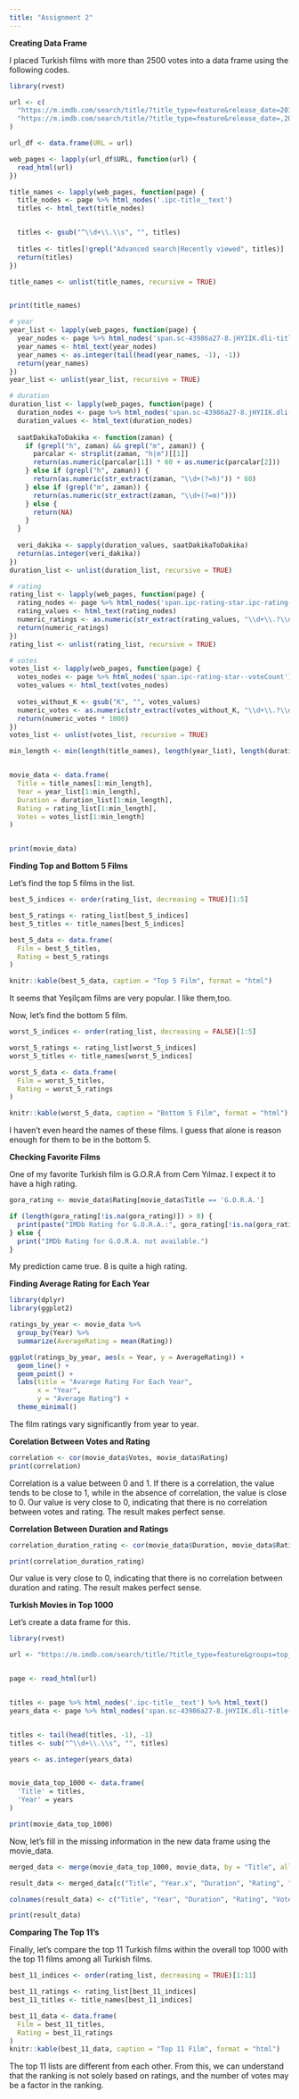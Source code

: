 ```yaml
---
title: "Assignment 2"
---
```


**Creating Data Frame**

I placed Turkish films with more than 2500 votes into a data frame using the following codes.

```r
library(rvest)

url <- c(
  "https://m.imdb.com/search/title/?title_type=feature&release_date=2010-01-01,2023-10-31&num_votes=2500,&country_of_origin=TR&count=250",
  "https://m.imdb.com/search/title/?title_type=feature&release_date=,2009-12-31&num_votes=2500,&country_of_origin=TR&count=250"
)

url_df <- data.frame(URL = url)

web_pages <- lapply(url_df$URL, function(url) {
  read_html(url) 
})

title_names <- lapply(web_pages, function(page) {
  title_nodes <- page %>% html_nodes('.ipc-title__text')
  titles <- html_text(title_nodes)


  titles <- gsub("^\\d+\\.\\s", "", titles)
  
  titles <- titles[!grepl("Advanced search|Recently viewed", titles)]
  return(titles)
})

title_names <- unlist(title_names, recursive = TRUE)


print(title_names)

# year
year_list <- lapply(web_pages, function(page) {
  year_nodes <- page %>% html_nodes('span.sc-43986a27-8.jHYIIK.dli-title-metadata-item:nth-child(1)')
  year_names <- html_text(year_nodes)
  year_names <- as.integer(tail(head(year_names, -1), -1))  
  return(year_names)
})
year_list <- unlist(year_list, recursive = TRUE)

# duration
duration_list <- lapply(web_pages, function(page) {
  duration_nodes <- page %>% html_nodes('span.sc-43986a27-8.jHYIIK.dli-title-metadata-item:nth-child(2)')
  duration_values <- html_text(duration_nodes)
  
  saatDakikaToDakika <- function(zaman) {
    if (grepl("h", zaman) && grepl("m", zaman)) {
      parcalar <- strsplit(zaman, "h|m")[[1]]
      return(as.numeric(parcalar[1]) * 60 + as.numeric(parcalar[2]))
    } else if (grepl("h", zaman)) {
      return(as.numeric(str_extract(zaman, "\\d+(?=h)")) * 60)
    } else if (grepl("m", zaman)) {
      return(as.numeric(str_extract(zaman, "\\d+(?=m)")))
    } else {
      return(NA)
    }
  }
  
  veri_dakika <- sapply(duration_values, saatDakikaToDakika)
  return(as.integer(veri_dakika))
})
duration_list <- unlist(duration_list, recursive = TRUE)

# rating
rating_list <- lapply(web_pages, function(page) {
  rating_nodes <- page %>% html_nodes('span.ipc-rating-star.ipc-rating-star--base.ipc-rating-star--imdb.ratingGroup--imdb-rating')
  rating_values <- html_text(rating_nodes)
  numeric_ratings <- as.numeric(str_extract(rating_values, "\\d+\\.?\\d*"))
  return(numeric_ratings)
})
rating_list <- unlist(rating_list, recursive = TRUE)

# votes
votes_list <- lapply(web_pages, function(page) {
  votes_nodes <- page %>% html_nodes('span.ipc-rating-star--voteCount')
  votes_values <- html_text(votes_nodes)
  
  votes_without_K <- gsub("K", "", votes_values)
  numeric_votes <- as.numeric(str_extract(votes_without_K, "\\d+\\.?\\d*"))
  return(numeric_votes * 1000)
})
votes_list <- unlist(votes_list, recursive = TRUE)

min_length <- min(length(title_names), length(year_list), length(duration_list), length(rating_list), length(votes_list))


movie_data <- data.frame(
  Title = title_names[1:min_length],
  Year = year_list[1:min_length],
  Duration = duration_list[1:min_length],
  Rating = rating_list[1:min_length],
  Votes = votes_list[1:min_length]
)


print(movie_data)

```

**Finding Top and Bottom 5 Films**

Let's find the top 5 films in the list.

```r
best_5_indices <- order(rating_list, decreasing = TRUE)[1:5]

best_5_ratings <- rating_list[best_5_indices]
best_5_titles <- title_names[best_5_indices]

best_5_data <- data.frame(
  Film = best_5_titles,
  Rating = best_5_ratings
)

knitr::kable(best_5_data, caption = "Top 5 Film", format = "html")

```

It seems that Yeşilçam films are very popular. I like them,too.

Now, let's find the bottom 5 film.

```r
worst_5_indices <- order(rating_list, decreasing = FALSE)[1:5]

worst_5_ratings <- rating_list[worst_5_indices]
worst_5_titles <- title_names[worst_5_indices]

worst_5_data <- data.frame(
  Film = worst_5_titles,
  Rating = worst_5_ratings
)

knitr::kable(worst_5_data, caption = "Bottom 5 Film", format = "html")

```

I haven't even heard the names of these films. I guess that alone is reason enough for them to be in the bottom 5.

**Checking Favorite Films**

One of my favorite Turkish film is G.O.R.A from Cem Yılmaz. I expect it to have a high rating.

```r
gora_rating <- movie_data$Rating[movie_data$Title == 'G.O.R.A.']

if (length(gora_rating[!is.na(gora_rating)]) > 0) {
  print(paste("IMDb Rating for G.O.R.A.:", gora_rating[!is.na(gora_rating)]))
} else {
  print("IMDb Rating for G.O.R.A. not available.")
}
```

My prediction came true. 8 is quite a high rating.

**Finding Average Rating for Each Year**

```r
library(dplyr)
library(ggplot2)

ratings_by_year <- movie_data %>%
  group_by(Year) %>%
  summarize(AverageRating = mean(Rating))

ggplot(ratings_by_year, aes(x = Year, y = AverageRating)) +
  geom_line() +
  geom_point() +
  labs(title = "Avarege Rating For Each Year",
       x = "Year",
       y = "Average Rating") +
  theme_minimal()

```

The film ratings vary significantly from year to year.

**Corelation Between Votes and Rating**

```r
correlation <- cor(movie_data$Votes, movie_data$Rating)
print(correlation)
```

Correlation is a value between 0 and 1. If there is a correlation, the value tends to be close to 1, while in the absence of correlation, the value is close to 0. Our value is very close to 0, indicating that there is no correlation between votes and rating. The result makes perfect sense.

**Correlation Between Duration and Ratings**

```r
correlation_duration_rating <- cor(movie_data$Duration, movie_data$Rating)

print(correlation_duration_rating)

```

Our value is very close to 0, indicating that there is no correlation between duration and rating. The result makes perfect sense.

**Turkish Movies in Top 1000**

Let's create a data frame for this.

```r
library(rvest)

url <- "https://m.imdb.com/search/title/?title_type=feature&groups=top_1000&country_of_origin=TR"


page <- read_html(url)


titles <- page %>% html_nodes('.ipc-title__text') %>% html_text()
years_data <- page %>% html_nodes('span.sc-43986a27-8.jHYIIK.dli-title-metadata-item:nth-child(1)') %>% html_text()


titles <- tail(head(titles, -1), -1)
titles <- sub("^\\d+\\.\\s", "", titles)  

years <- as.integer(years_data)


movie_data_top_1000 <- data.frame(
  'Title' = titles,
  'Year' = years
)

print(movie_data_top_1000)
```

Now, let's fill in the missing information in the new data frame using the movie_data.

```r
merged_data <- merge(movie_data_top_1000, movie_data, by = "Title", all.x = TRUE)

result_data <- merged_data[c("Title", "Year.x", "Duration", "Rating", "Votes")]

colnames(result_data) <- c("Title", "Year", "Duration", "Rating", "Votes")

print(result_data)
```

**Comparing The Top 11's**

Finally, let's compare the top 11 Turkish films within the overall top 1000 with the top 11 films among all Turkish films.

```r
best_11_indices <- order(rating_list, decreasing = TRUE)[1:11]

best_11_ratings <- rating_list[best_11_indices]
best_11_titles <- title_names[best_11_indices]

best_11_data <- data.frame(
  Film = best_11_titles,
  Rating = best_11_ratings
)
knitr::kable(best_11_data, caption = "Top 11 Film", format = "html")


```

The top 11 lists are different from each other. From this, we can understand that the ranking is not solely based on ratings, and the number of votes may be a factor in the ranking.
